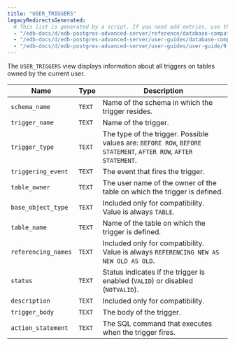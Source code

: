 ```yaml
---
title: "USER_TRIGGERS"
legacyRedirectsGenerated:
  # This list is generated by a script. If you need add entries, use the `legacyRedirects` key.
  - "/edb-docs/d/edb-postgres-advanced-server/reference/database-compatibility-for-oracle-developers-reference-guide/9.6/Database_Compatibility_for_Oracle_Developers_Reference_Guide.1.186.html"
  - "/edb-docs/d/edb-postgres-advanced-server/user-guides/database-compatibility-for-oracle-developers-guide/9.5/Database_Compatibility_for_Oracle_Developers_Guide.1.296.html"
  - "/edb-docs/d/edb-postgres-advanced-server/user-guides/user-guide/9.5/EDB_Postgres_Enterprise_Guide.1.242.html"
---
```


<div id="user_triggers" class="registered_link"></div>

The `USER_TRIGGERS` view displays information about all triggers on tables owned by the current user.

| Name                | Type   | Description                                                                                                    |
| ------------------- | ------ | -------------------------------------------------------------------------------------------------------------- |
| `schema_name`       | `TEXT` | Name of the schema in which the trigger resides.                                                           |
| `trigger_name`      | `TEXT` | Name of the trigger.                                                                                       |
| `trigger_type`      | `TEXT` | The type of the trigger. Possible values are: `BEFORE ROW`, `BEFORE STATEMENT`, `AFTER ROW`, `AFTER STATEMENT`. |
| `triggering_event`  | `TEXT` | The event that fires the trigger.                                                                              |
| `table_owner`       | `TEXT` | The user name of the owner of the table on which the trigger is defined.                                       |
| `base_object_type`  | `TEXT` | Included only for compatibility. Value is always  `TABLE`.                                                     |
| `table_name`        | `TEXT` | Name of the table on which the trigger is defined.                                                         |
| `referencing_names` | `TEXT` | Included only for compatibility. Value is always `REFERENCING NEW AS NEW OLD AS OLD`.                             |
| `status`            | `TEXT` | Status indicates if the trigger is enabled (`VALID`) or disabled (`NOTVALID`).                                 |
| `description`       | `TEXT` | Included only for compatibility.                                                                               |
| `trigger_body`      | `TEXT` | The body of the trigger.                                                                                       |
| `action_statement`  | `TEXT` | The SQL command that executes when the trigger fires.                                                          |
